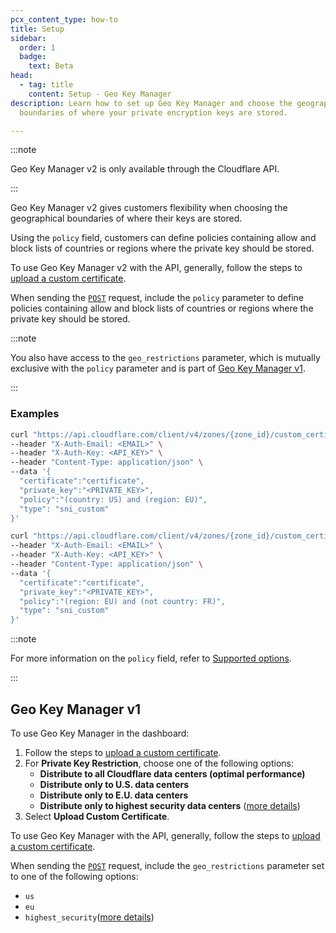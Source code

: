 ```yaml
---
pcx_content_type: how-to
title: Setup
sidebar:
  order: 1
  badge:
    text: Beta
head:
  - tag: title
    content: Setup - Geo Key Manager
description: Learn how to set up Geo Key Manager and choose the geographical
  boundaries of where your private encryption keys are stored.

---
```



:::note


Geo Key Manager v2 is only available through the Cloudflare API.


:::

Geo Key Manager v2 gives customers flexibility when choosing the geographical boundaries of where their keys are stored.

Using the `policy` field, customers can define policies containing allow and block lists of countries or regions where the private key should be stored.

To use Geo Key Manager v2 with the API, generally, follow the steps to [upload a custom certificate](/ssl/edge-certificates/custom-certificates/uploading/#upload-a-custom-certificate).

When sending the [`POST`](/api/operations/custom-ssl-for-a-zone-create-ssl-configuration) request, include the `policy` parameter to define policies containing allow and block lists of countries or regions where the private key should be stored.

:::note


You also have access to the `geo_restrictions` parameter, which is mutually exclusive with the `policy` parameter and is part of [Geo Key Manager v1](#geo-key-manager-v1).


:::

### Examples

```bash title="Store private keys in the E.U. and the U.S."
curl "https://api.cloudflare.com/client/v4/zones/{zone_id}/custom_certificates" \
--header "X-Auth-Email: <EMAIL>" \
--header "X-Auth-Key: <API_KEY>" \
--header "Content-Type: application/json" \
--data '{
  "certificate":"certificate",
  "private_key":"<PRIVATE_KEY>",
  "policy":"(country: US) and (region: EU)",
  "type": "sni_custom"
}'
```

```bash title="Store private keys in the E.U., but not in France"
curl "https://api.cloudflare.com/client/v4/zones/{zone_id}/custom_certificates" \
--header "X-Auth-Email: <EMAIL>" \
--header "X-Auth-Key: <API_KEY>" \
--header "Content-Type: application/json" \
--data '{
  "certificate":"certificate",
  "private_key":"<PRIVATE_KEY>",
  "policy":"(region: EU) and (not country: FR)",
  "type": "sni_custom"
}'
```

:::note


For more information on the `policy` field, refer to [Supported options](/ssl/edge-certificates/geokey-manager/supported-options/).


:::

## Geo Key Manager v1

<Render file="geokey-manager-v1" />

<Tabs> <TabItem label="Dashboard">

To use Geo Key Manager in the dashboard:

1. Follow the steps to [upload a custom certificate](/ssl/edge-certificates/custom-certificates/uploading/#upload-a-custom-certificate).
2. For **Private Key Restriction**, choose one of the following options:
   * **Distribute to all Cloudflare data centers (optimal performance)**
   * **Distribute only to U.S. data centers**
   * **Distribute only to E.U. data centers**
   * **Distribute only to highest security data centers** ([more details](/ssl/edge-certificates/geokey-manager/supported-options/#highest-security-data-centers))
3. Select **Upload Custom Certificate**.

</TabItem>

<TabItem label="API">

To use Geo Key Manager with the API, generally, follow the steps to [upload a custom certificate](/ssl/edge-certificates/custom-certificates/uploading/#upload-a-custom-certificate).

When sending the [`POST`](/api/operations/custom-ssl-for-a-zone-create-ssl-configuration) request, include the `geo_restrictions` parameter set to one of the following options:

* `us`
* `eu`
* `highest_security`([more details](/ssl/edge-certificates/geokey-manager/supported-options/#highest-security-data-centers))

</TabItem> </Tabs>
